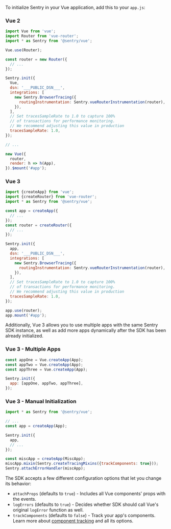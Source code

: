 To initialize Sentry in your Vue application, add this to your `app.js`:

### Vue 2

```javascript
import Vue from 'vue';
import Router from 'vue-router';
import * as Sentry from '@sentry/vue';

Vue.use(Router);

const router = new Router({
  // ...
});

Sentry.init({
  Vue,
  dsn: '___PUBLIC_DSN___',
  integrations: [
    new Sentry.BrowserTracing({
      routingInstrumentation: Sentry.vueRouterInstrumentation(router),
    }),
  ],
  // Set tracesSampleRate to 1.0 to capture 100%
  // of transactions for performance monitoring.
  // We recommend adjusting this value in production
  tracesSampleRate: 1.0,
});

// ...

new Vue({
  router,
  render: h => h(App),
}).$mount('#app');
```

### Vue 3

```javascript
import {createApp} from 'vue';
import {createRouter} from 'vue-router';
import * as Sentry from '@sentry/vue';

const app = createApp({
  // ...
});
const router = createRouter({
  // ...
});

Sentry.init({
  app,
  dsn: '___PUBLIC_DSN___',
  integrations: [
    new Sentry.BrowserTracing({
      routingInstrumentation: Sentry.vueRouterInstrumentation(router),
    }),
  ],
  // Set tracesSampleRate to 1.0 to capture 100%
  // of transactions for performance monitoring.
  // We recommend adjusting this value in production
  tracesSampleRate: 1.0,
});

app.use(router);
app.mount('#app');
```

Additionally, Vue 3 allows you to use multiple apps with the same Sentry SDK instance, as well as add more apps dynamically after the SDK has been already initialized.

### Vue 3 - Multiple Apps

```javascript
const appOne = Vue.createApp(App);
const appTwo = Vue.createApp(App);
const appThree = Vue.createApp(App);

Sentry.init({
  app: [appOne, appTwo, appThree],
});
```

### Vue 3 - Manual Initialization

```javascript
import * as Sentry from '@sentry/vue';

// ...
const app = createApp(App);

Sentry.init({
  app,
  // ...
});

const miscApp = createApp(MiscApp);
miscApp.mixin(Sentry.createTracingMixins({trackComponents: true}));
Sentry.attachErrorHandler(miscApp);
```

The SDK accepts a few different configuration options that let you change its behavior:

- `attachProps` (defaults to `true`) - Includes all Vue components' props with the events.
- `logErrors` (defaults to `true`) - Decides whether SDK should call Vue's original `logError` function as well.
- `trackComponents` (defaults to `false`) - Track your app's components. Learn more about [component tracking](./features/component-tracking) and all its options.
